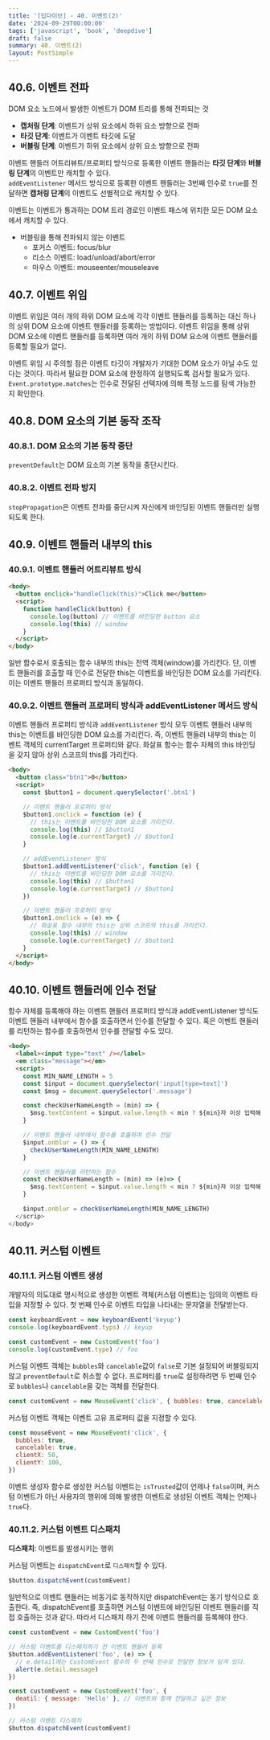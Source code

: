 ```yaml
---
title: '[딥다이브] - 40. 이벤트(2)'
date: '2024-09-29T00:00:00'
tags: ['javascript', 'book', 'deepdive']
draft: false
summary: 40. 이벤트(2)
layout: PostSimple
---
```


## 40.6. 이벤트 전파

DOM 요소 노드에서 발생한 이벤트가 DOM 트리를 통해 전파되는 것

- **캡처링 단계**: 이벤트가 상위 요소에서 하위 요소 방향으로 전파
- **타깃 단계**: 이벤트가 이벤트 타깃에 도달
- **버블링 단계**: 이벤트가 하위 요소에서 상위 요소 방향으로 전파

이벤트 핸들러 어트리뷰트/프로퍼티 방식으로 등록한 이벤트 핸들러는 **타깃 단계**와 **버블링 단계**의 이벤트만 캐치할 수 있다.  
`addEventListener` 메서드 방식으로 등록한 이벤트 핸들러는 3번째 인수로 `true`를 전달하면 **캡처링 단계**의 이벤트도 선별적으로 캐치할 수 있다.

이벤트는 이벤트가 통과하는 DOM 트리 경로인 이벤트 패스에 위치한 모든 DOM 요소에서 캐치할 수 있다.

- 버블링을 통해 전파되지 않는 이벤트
  - 포커스 이벤트: focus/blur
  - 리소스 이벤트: load/unload/abort/error
  - 마우스 이벤트: mouseenter/mouseleave

## 40.7. 이벤트 위임

이벤트 위임은 여러 개의 하위 DOM 요소에 각각 이벤트 핸들러를 등록하는 대신 하나의 상위 DOM 요소에 이벤트 핸들러를 등록하는 방법이다. 이벤트 위임을 통해 상위 DOM 요소에 이벤트 핸들러를 등록하면 여러 개의 하위 DOM 요소에 이벤트 핸들러를 등록할 필요가 없다.

이벤트 위임 시 주의할 점은 이벤트 타깃이 개발자가 기대한 DOM 요소가 아닐 수도 있다는 것이다. 따라서 필요한 DOM 요소에 한정하여 실행되도록 검사할 필요가 있다. `Event.prototype.matches`는 인수로 전달된 선택자에 의해 특정 노드를 탐색 가능한지 확인한다.

## 40.8. DOM 요소의 기본 동작 조작

### 40.8.1. DOM 요소의 기본 동작 중단

`preventDefault`는 DOM 요소의 기본 동작을 중단시킨다.

### 40.8.2. 이벤트 전파 방지

`stopPropagation`은 이벤트 전파를 중단시켜 자신에게 바인딩된 이벤트 핸들러만 실행되도록 한다.

## 40.9. 이벤트 핸들러 내부의 this

### 40.9.1. 이벤트 핸들러 어트리뷰트 방식

```html
<body>
  <button onclick="handleClick(this)">Click me</button>
  <script>
    function handleClick(button) {
      console.log(button) // 이벤트를 바인딩한 button 요소
      console.log(this) // window
    }
  </script>
</body>
```

일반 함수로서 호출되는 함수 내부의 this는 전역 객체(window)를 가리킨다. 단, 이벤트 핸들러를 호출할 때 인수로 전달한 this는 이벤트를 바인딩한 DOM 요소를 가리킨다. 이는 이벤트 핸들러 프로퍼티 방식과 동일하다.

### 40.9.2. 이벤트 핸들러 프로퍼티 방식과 addEventListener 메서드 방식

이벤트 핸들러 프로퍼티 방식과 `addEventListener` 방식 모두 이벤트 핸들러 내부의 this는 이벤트를 바인딩한 DOM 요소를 가리킨다. 즉, 이벤트 핸들러 내부의 this는 이벤트 객체의 currentTarget 프로퍼티와 같다. 화살표 함수는 함수 자체의 this 바인딩을 갖지 않아 상위 스코프의 this를 가리킨다.

```html
<body>
  <button class="btn1">0</button>
  <script>
    const $button1 = document.querySelector('.btn1')

    // 이벤트 핸들러 프로퍼티 방식
    $button1.onclick = function (e) {
      // this는 이벤트를 바인딩한 DOM 요소를 가리킨다.
      console.log(this) // $button1
      console.log(e.currentTarget) // $button1
    }

    // addEventListener 방식
    $button1.addEventListener('click', function (e) {
      // this는 이벤트를 바인딩한 DOM 요소를 가리킨다.
      console.log(this) // $button1
      console.log(e.currentTarget) // $button1
    })

    // 이벤트 핸들러 프로퍼티 방식
    $button1.onclick = (e) => {
      // 화살표 함수 내부의 this는 상위 스코프의 this를 가리킨다.
      console.log(this) // window
      console.log(e.currentTarget) // $button1
    }
  </script>
</body>
```

## 40.10. 이벤트 핸들러에 인수 전달

함수 자체를 등록해야 하는 이벤트 핸들러 프로퍼티 방식과 addEventListener 방식도 이벤트 핸들러 내부에서 함수를 호출하면서 인수를 전달할 수 있다. 혹은 이벤트 핸들러를 리턴하는 함수를 호출하면서 인수를 전달할 수도 있다.

```html
<body>
  <label><input type="text" /></label>
  <em class="message"></em>
  <script>
    const MIN_NAME_LENGTH = 5
    const $input = document.querySelector('input[type=text]')
    const $msg = document.querySelector('.message')

    const checkUserNameLength = (min) => {
      $msg.textContent = $input.value.length < min ? ${min}자 이상 입력해 주세요: '';
    }

    // 이벤트 핸들러 내부에서 함수를 호출하며 인수 전달
    $input.onblur = () => {
      checkUserNameLength(MIN_NAME_LENGTH)
    }

    // 이벤트 핸들러를 리턴하는 함수
    const checkUserNameLength = (min) => (e)=> {
      $msg.textContent = $input.value.length < min ? ${min}자 이상 입력해 주세요: '';
    }

    $input.onblur = checkUserNameLength(MIN_NAME_LENGTH)
  </scrip>
</body>
```

## 40.11. 커스텀 이벤트

### 40.11.1. 커스텀 이벤트 생성

개발자의 의도대로 명시적으로 생성한 이벤트 객체(커스텀 이벤트)는 임의의 이벤트 타입을 지정할 수 있다. 첫 번째 인수로 이벤트 타입을 나타내는 문자열을 전달받는다.

```js
const keyboardEvent = new keyboardEvent('keyup')
console.log(keyboardEvent.typs) // keyup

const customEvent = new CustomEvent('foo')
console.log(customEvent.type) // foo
```

커스텀 이벤트 객체는 `bubbles`와 `cancelable`값이 `false`로 기본 설정되어 버블링되지 않고 `preventDefault`로 취소할 수 없다. 프로퍼티를 `true`로 설정하려면 두 번째 인수로 `bubbles`나 `cancelable`을 갖는 객체를 전달한다.

```js
const customEvent = new MouseEvent('click', { bubbles: true, cancelable: true })
```

커스텀 이벤트 객체는 이벤트 고유 프로퍼티 값을 지정할 수 있다.

```js
const mouseEvent = new MouseEvent('click', {
  bubbles: true,
  cancelable: true,
  clientX: 50,
  clientY: 100,
})
```

이벤트 생성자 함수로 생성한 커스텀 이벤트는 `isTrusted`값이 언제나 `false`이며, 커스텀 이벤트가 아닌 사용자의 행위에 의해 발생한 이벤트로 생성된 이벤트 객체는 언제나 `true`다.

### 40.11.2. 커스텀 이벤트 디스패치

**디스패치**: 이벤트를 발생시키는 행위

커스텀 이벤트는 `dispatchEvent`로 `디스패치`할 수 있다.

```js
$button.dispatchEvent(customEvent)
```

일반적으로 이벤트 핸들러는 비동기로 동작하지만 dispatchEvent는 동기 방식으로 호출한다. 즉, dispatchEvent를 호출하면 커스텀 이벤트에 바인딩된 이벤트 핸들러를 직접 호출하는 것과 같다. 따라서 디스패치 하기 전에 이벤트 핸들러를 등록해야 한다.

```js
const customEvent = new CustomEvent('foo')

// 커스텀 이벤트를 디스패치하기 전 이벤트 핸들러 등록
$button.addEventListener('foo', (e) => {
  // e.detail에는 CustomEvent 함수의 두 번째 인수로 전달한 정보가 담겨 있다.
  alert(e.detail.message)
})

const customEvent = new CustomEvent('foo', {
  deatil: { message: 'Hello' }, // 이벤트와 함께 전달하고 싶은 정보
})

// 커스텀 이벤트 디스패치
$button.dispatchEvent(customEvent)
```
